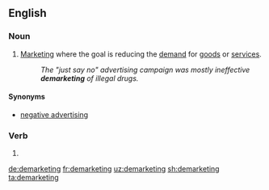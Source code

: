 ==English==

===Noun===
{{en-noun|-}}

# [[marketing|Marketing]] where the goal is reducing the [[demand]] for [[goods]] or [[services]].
#: ''The "just say no" advertising campaign was mostly ineffective '''demarketing''' of illegal drugs.''

====Synonyms====
* [[negative advertising]]

===Verb===
{{head|en|present participle}}

# {{present participle of|demarket|lang=en|nocat=1}}

[[de:demarketing]]
[[fr:demarketing]]
[[uz:demarketing]]
[[sh:demarketing]]
[[ta:demarketing]]
